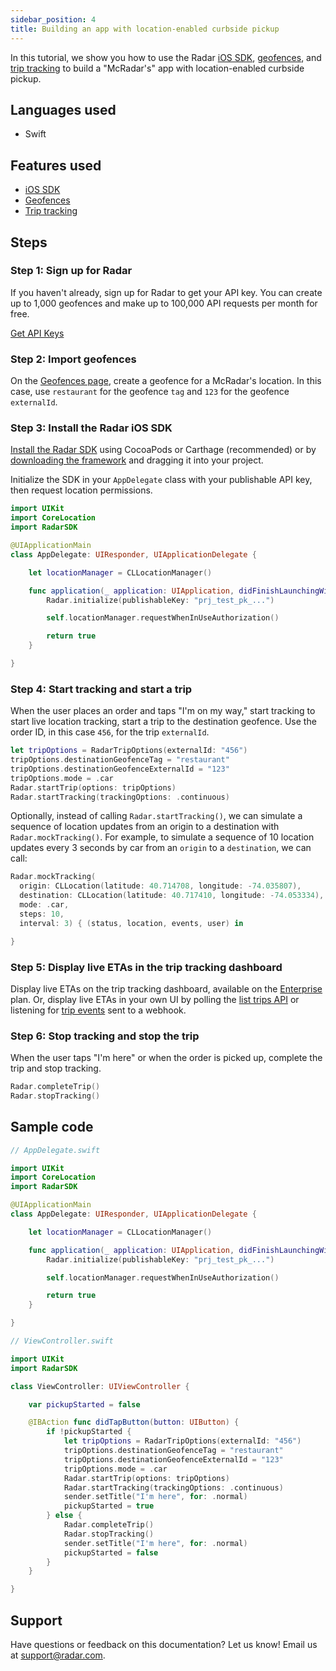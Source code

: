 ```yaml
---
sidebar_position: 4
title: Building an app with location-enabled curbside pickup
---
```


In this tutorial, we show you how to use the Radar [iOS SDK](/sdk), [geofences](/geofences), and [trip tracking](/trip-tracking) to build a "McRadar's" app with location-enabled curbside pickup.

## Languages used

- Swift

## Features used

- [iOS SDK](/sdk/ios)
- [Geofences](/geofences)
- [Trip tracking](/trip-tracking)

## Steps

### Step 1: Sign up for Radar

If you haven't already, sign up for Radar to get your API key. You can create up to 1,000 geofences and make up to 100,000 API requests per month for free.

<a className="btn btn-large btn-primary" href="https://radar.com/signup">Get API Keys</a>

### Step 2: Import geofences

On the [Geofences page](https://radar.com/dashboard), create a geofence for a McRadar's location. In this case, use `restaurant` for the geofence `tag` and `123` for the geofence `externalId`.

### Step 3: Install the Radar iOS SDK

[Install the Radar SDK](/sdk) using CocoaPods or Carthage (recommended) or by [downloading the framework](https://github.com/radarlabs/radar-sdk-ios/releases) and dragging it into your project.

Initialize the SDK in your `AppDelegate` class with your publishable API key, then request location permissions.

```swift
import UIKit
import CoreLocation
import RadarSDK

@UIApplicationMain
class AppDelegate: UIResponder, UIApplicationDelegate {

    let locationManager = CLLocationManager()

    func application(_ application: UIApplication, didFinishLaunchingWithOptions launchOptions: [UIApplication.LaunchOptionsKey: Any]?) -> Bool {
        Radar.initialize(publishableKey: "prj_test_pk_...")

        self.locationManager.requestWhenInUseAuthorization()

        return true
    }

}
```

### Step 4: Start tracking and start a trip

When the user places an order and taps "I'm on my way," start tracking to start live location tracking, start a trip to the destination geofence. Use the order ID, in this case `456`, for the trip `externalId`.

```swift
let tripOptions = RadarTripOptions(externalId: "456")
tripOptions.destinationGeofenceTag = "restaurant"
tripOptions.destinationGeofenceExternalId = "123"
tripOptions.mode = .car
Radar.startTrip(options: tripOptions)
Radar.startTracking(trackingOptions: .continuous)
```

Optionally, instead of calling `Radar.startTracking()`, we can simulate a sequence of location updates from an origin to a destination with `Radar.mockTracking()`. For example, to simulate a sequence of 10 location updates every 3 seconds by car from an `origin` to a `destination`, we can call:

```swift
Radar.mockTracking(
  origin: CLLocation(latitude: 40.714708, longitude: -74.035807),
  destination: CLLocation(latitude: 40.717410, longitude: -74.053334),
  mode: .car,
  steps: 10,
  interval: 3) { (status, location, events, user) in

}
```

### Step 5: Display live ETAs in the trip tracking dashboard

Display live ETAs on the trip tracking dashboard, available on the [Enterprise](https://radar.com/pricing) plan. Or, display live ETAs in your own UI by polling the [list trips API](/api#list-trips) or listening for [trip events](/trip-tracking#trip-events) sent to a webhook.

### Step 6: Stop tracking and stop the trip

When the user taps "I'm here" or when the order is picked up, complete the trip and stop tracking.

```swift
Radar.completeTrip()
Radar.stopTracking()
```

## Sample code

```swift
// AppDelegate.swift

import UIKit
import CoreLocation
import RadarSDK

@UIApplicationMain
class AppDelegate: UIResponder, UIApplicationDelegate {

    let locationManager = CLLocationManager()

    func application(_ application: UIApplication, didFinishLaunchingWithOptions launchOptions: [UIApplication.LaunchOptionsKey: Any]?) -> Bool {
        Radar.initialize(publishableKey: "prj_test_pk_...")

        self.locationManager.requestWhenInUseAuthorization()

        return true
    }

}
```

```swift
// ViewController.swift

import UIKit
import RadarSDK

class ViewController: UIViewController {

    var pickupStarted = false

    @IBAction func didTapButton(button: UIButton) {
        if !pickupStarted {
            let tripOptions = RadarTripOptions(externalId: "456")
            tripOptions.destinationGeofenceTag = "restaurant"
            tripOptions.destinationGeofenceExternalId = "123"
            tripOptions.mode = .car
            Radar.startTrip(options: tripOptions)
            Radar.startTracking(trackingOptions: .continuous)
            sender.setTitle("I'm here", for: .normal)
            pickupStarted = true
        } else {
            Radar.completeTrip()
            Radar.stopTracking()
            sender.setTitle("I'm here", for: .normal)
            pickupStarted = false
        }
    }

}
```

## Support

Have questions or feedback on this documentation? Let us know! Email us at [support@radar.com](mailto:support@radar.com).
